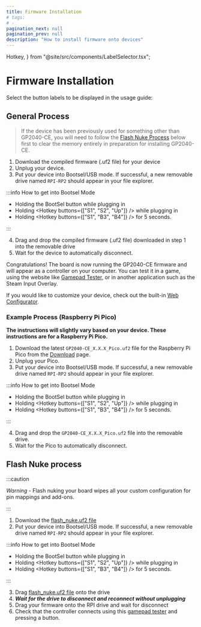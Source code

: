 ---
title: Firmware Installation
# tags:
# -
pagination_next: null
pagination_prev: null
description: "How to install firmware onto devices"
---

  Hotkey,
} from "@site/src/components/LabelSelector.tsx";

# Firmware Installation

Select the button labels to be displayed in the usage guide:

<InputLabelSelector />

## General Process

> If the device has been previously used for something other than GP2040-CE, you will need to follow the [Flash Nuke Process](#flash-nuke-process) below first to clear the memory entirely in preparation for installing GP2040-CE.

1. Download the compiled firmware (.uf2 file) for your device
2. Unplug your device.
3. Put your device into Bootsel/USB mode. If successful, a new removable drive named `RPI-RP2` should appear in your file explorer.

:::info How to get into Bootsel Mode

- Holding the BootSel button while plugging in
- Holding <Hotkey buttons={["S1", "S2", "Up"]} /> while plugging in
- Holding <Hotkey buttons={["S1", "B3", "B4"]} /> for 5 seconds.

:::

4. Drag and drop the compiled firmware (.uf2 file) downloaded in step 1 into the removable drive
5. Wait for the device to automatically disconnect.

Congratulations! The board is now running the GP2040-CE firmware and will appear as a controller on your computer. You can test it in a game, using the website like [Gamepad Tester](https://gamepad-tester.com/), or in another application such as the Steam Input Overlay.

If you would like to customize your device, check out the built-in [Web Configurator](./web-configurator/web-configurator.mdx).

### Example Process (Raspberry Pi Pico)

**The instructions will slightly vary based on your device. These instructions are for a Raspberry Pi Pico.**

1. Download the latest `GP2040-CE_X.X.X_Pico.uf2` file for the Raspberry Pi Pico from the [Download](/downloads) page.
2. Unplug your Pico.
3. Put your device into Bootsel/USB mode. If successful, a new removable drive named `RPI-RP2` should appear in your file explorer.

:::info How to get into Bootsel Mode

- Holding the BootSel button while plugging in
- Holding <Hotkey buttons={["S1", "S2", "Up"]} /> while plugging in
- Holding <Hotkey buttons={["S1", "B3", "B4"]} /> for 5 seconds.

:::

4. Drag and drop the `GP2040-CE_X.X.X_Pico.uf2` file into the removable drive.
5. Wait for the Pico to automatically disconnect.

## Flash Nuke process

:::caution

_Warning_ - Flash nuking your board wipes all your custom configuration for pin mappings and add-ons.

:::

1. Download the [flash_nuke.uf2 file](./downloads/flash_nuke.uf2)
2. Put your device into Bootsel/USB mode. If successful, a new removable drive named `RPI-RP2` should appear in your file explorer.

:::info How to get into Bootsel Mode

- Holding the BootSel button while plugging in
- Holding <Hotkey buttons={["S1", "S2", "Up"]} /> while plugging in
- Holding <Hotkey buttons={["S1", "B3", "B4"]} /> for 5 seconds.

:::

3. Drag [flash_nuke.uf2 file](./downloads/flash_nuke.uf2) onto the drive
4. **_Wait for the drive to disconnect and reconnect without unplugging_**
5. Drag your firmware onto the RPI drive and wait for disconnect
6. Check that the controller connects using this [gamepad tester](https://hardwaretester.com/gamepad) and pressing a button.

